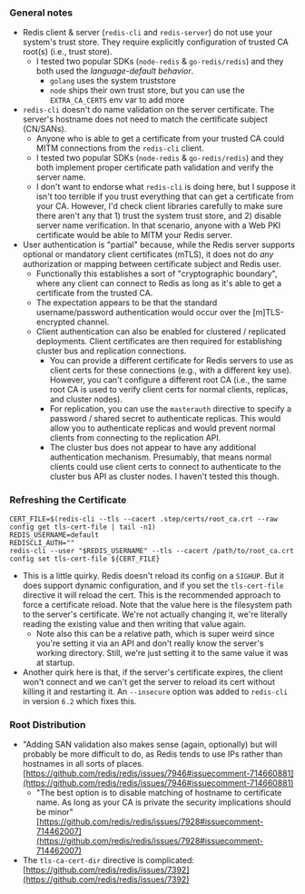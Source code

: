 <h3 mt={0}>General notes</h3>

- Redis client & server (`redis-cli` and `redis-server`) do not use your system's trust store. They require explicitly configuration of trusted CA root(s) (i.e., trust store).
    - I tested two popular SDKs (`node-redis` & `go-redis/redis`) and they both used the *language-default behavior*.
        - `golang` uses the system truststore
        - `node` ships their own trust store, but you can use the `EXTRA_CA_CERTS` env var to add more
- `redis-cli` doesn't do name validation on the server certificate. The server's hostname does not need to match the certificate subject (CN/SANs).
    - Anyone who is able to get a certificate from your trusted CA could MITM connections from the `redis-cli` client.
    - I tested two popular SDKs (`node-redis` & `go-redis/redis`) and they both implement proper certificate path validation and verify the server name.
    - I don't want to endorse what `redis-cli` is doing here, but I suppose it isn't too terrible if you trust everything that can get a certificate from your CA. However, I'd check client libraries carefully to make sure there aren't any that 1) trust the system trust store, and 2) disable server name verification. In that scenario, anyone with a Web PKI certificate would be able to MITM your Redis server.
- User authentication is "partial" because, while the Redis server supports optional or mandatory client certificates (mTLS), it does not do *any* authorization or mapping between certificate subject and Redis user.
    - Functionally this establishes a sort of "cryptographic boundary", where any client can connect to Redis as long as it's able to get a certificate from the trusted CA.
    - The expectation appears to be that the standard username/password authentication would occur over the [m]TLS-encrypted channel.
    - Client authentication can also be enabled for clustered / replicated deployments. Client certificates are then required for establishing cluster bus and replication connections.
        - You can provide a different certificate for Redis servers to use as client certs for these connections (e.g., with a different key use). However, you can't configure a different root CA (i.e., the same root CA is used to verify client certs for normal clients, replicas, and cluster nodes).
        - For replication, you can use the `masterauth` directive to specify a password / shared secret to authenticate replicas. This would allow you to authenticate replicas and would prevent normal clients from connecting to the replication API.
        - The cluster bus does not appear to have any additional authentication mechanism. Presumably, that means normal clients could use client certs to connect to authenticate to the cluster bus API as cluster nodes. I haven't tested this though.

### Refreshing the Certificate

```shell
CERT_FILE=$(redis-cli --tls --cacert .step/certs/root_ca.crt --raw config get tls-cert-file | tail -n1)
REDIS_USERNAME=default
REDISCLI_AUTH=""
redis-cli --user "$REDIS_USERNAME" --tls --cacert /path/to/root_ca.crt config set tls-cert-file ${CERT_FILE}
```

- This is a little quirky. Redis doesn't reload its config on a `SIGHUP`. But it does support dynamic configuration, and if you set the `tls-cert-file` directive it will reload the cert.
  This is the recommended approach to force a certificate reload.
  Note that the value here is the filesystem path to the server's certificate.
  We're not actually changing it, we're literally reading the existing value and then writing that value again.
    - Note also this can be a relative path, which is super weird since you're setting it via an API and don't really know the server's working directory. Still, we're just setting it to the same value it was at startup.
- Another quirk here is that, if the server's certificate expires, the client won't connect and we can't get the server to reload its cert without killing it and restarting it.
  An `--insecure` option was added to `redis-cli` in version `6.2` which fixes this.


### Root Distribution

- "Adding SAN validation also makes sense (again, optionally) but will probably be more difficult to do, as Redis tends to use IPs rather than hostnames in all sorts of places. [https://github.com/redis/redis/issues/7946#issuecomment-714660881](https://github.com/redis/redis/issues/7946#issuecomment-714660881)
    - "The best option is to disable matching of hostname to certificate name. As long as your CA is private the security implications should be minor" [https://github.com/redis/redis/issues/7928#issuecomment-714462007](https://github.com/redis/redis/issues/7928#issuecomment-714462007)
- The `tls-ca-cert-dir` directive is complicated: [https://github.com/redis/redis/issues/7392](https://github.com/redis/redis/issues/7392)
